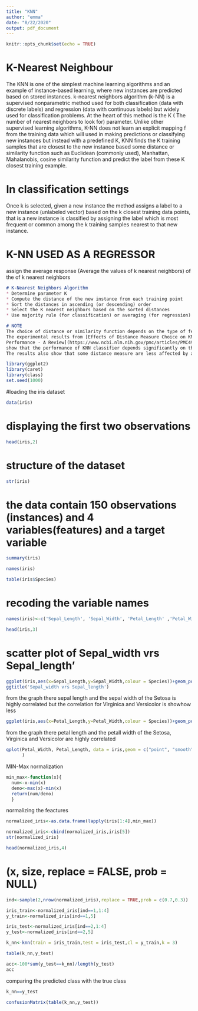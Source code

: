 ---
title: "KNN"
author: "emma"
date: "8/22/2020"
output: pdf_document
---

```{r setup, include=FALSE}
knitr::opts_chunk$set(echo = TRUE)
```

# K-Nearest Neighbour

The KNN is one of the simplest machine learning algorithms and an example of instance-based learning, where new instances are predicted based on stored instances. k-nearest neighbors algorithm (k-NN) is a supervised nonparametric method used for both classification (data with discrete labels) and regression (data with continuous labels) but  widely used for classification problems. At the heart of this method is the K ( The number of nearest neighbors to look for) parameter. Unlike other supervised learning algorithms, K-NN does not learn an explicit mapping f from the training data which will used in making predictions or classifying new instances but instead with a predefined K, KNN finds the K training samples that are closest to the new instance based some distance or similarity function such as Euclidean (commonly used), Manhattan, Mahalanobis, cosine similarity function and predict the label from these K closest training example.

# In classification settings
Once k is selected, given a new instance the method assigns a label to a new instance (unlabeled vector) based on the k closest training data points,  that is a new instance is classified by assigning the label which is most frequent or common among the k training samples nearest to that new instance.

# K-NN USED AS A REGRESSOR
assign the average response (Average the values of k nearest neighbors)  of the of k nearest neighbors

```{md}
# K-Nearest Neighbors Algorithm 
* Determine parameter K 
* Compute the distance of the new instance from each training point 
* Sort the distances in ascending (or descending) order
* Select the K nearest neighbors based on the sorted distances 
* Use majority rule (for classification) or averaging (for regression)

# NOTE
The choice of distance or similarity function depends on the type of features in the dataset
The experimental results from [Effects of Distance Measure Choice on KNN Classifier
Performance - A Review](https://www.ncbi.nlm.nih.gov/pmc/articles/PMC4978658/) 
show that the performance of KNN classifier depends significantly on the distance measure used. 
The results also show that some distance measure are less affected by added noise.


```

```{r}
library(ggplot2)
library(caret)
library(class)
set.seed(1000)
```

#loading the iris dataset

```{r}
data(iris)
```

# displaying the first two observations
```{r}
head(iris,2)
```



# structure of the dataset
```{r}
str(iris)
```


# the data contain 150 observations (instances) and 4 variables(features) and a target variable
```{r}
summary(iris)
```



```{r}
names(iris)
```

```{r}
table(iris$Species)
```


# recoding the variable names

```{r}
names(iris)<-c('Sepal_Length', 'Sepal_Width', 'Petal_Length' ,'Petal_Width', 'Species')
```

```{r}
head(iris,3)
```


# scatter plot of Sepal_width vrs Sepal_length'
```{r}
ggplot(iris,aes(x=Sepal_Length,y=Sepal_Width,colour = Species))+geom_point()+
ggtitle('Sepal_width vrs Sepal_length')
```




from the graph there sepal length and the sepal width of the Setosa is highly correlated but the correlation for Virginica and
Versicolor is showhow less

```{r}
ggplot(iris,aes(x=Petal_Length,y=Petal_Width,colour = Species))+geom_point(size=1.3)+geom_smooth()+ggtitle('Petal_width vrs Petal_length')
```



from the graph there petal length and the petall width of the Setosa, Virginica and Versicolor are highly correlated

```{r}
qplot(Petal_Width, Petal_Length, data = iris,geom = c("point", "smooth")
      )
```





MIN-Max normalization

```{r}
min_max<-function(x){
  num<-x-min(x)
  deno<-max(x)-min(x)
  return(num/deno)
  }
```

normalizing the feactures
```{r}
normalized_iris<-as.data.frame(lapply(iris[1:4],min_max))
```


```{r}
normalized_iris<-cbind(normalized_iris,iris[5])
str(normalized_iris)
```

```{r}
head(normalized_iris,4)
```



# (x, size, replace = FALSE, prob = NULL)


```{r}
ind<-sample(2,nrow(normalized_iris),replace = TRUE,prob = c(0.7,0.3))
```

```{r}
iris_train<-normalized_iris[ind==1,1:4]
y_train<-normalized_iris[ind==1,5]

iris_test<-normalized_iris[ind==2,1:4]
y_test<-normalized_iris[ind==2,5]
```

```{r}
k_nn<-knn(train = iris_train,test = iris_test,cl = y_train,k = 3)
```


```{r}
table(k_nn,y_test)
```

```{r}
acc<-100*sum(y_test==k_nn)/length(y_test)
acc
```


comparing the predicted class with the true class
```{r}
k_nn==y_test
```





```{r}
confusionMatrix(table(k_nn,y_test))
```

